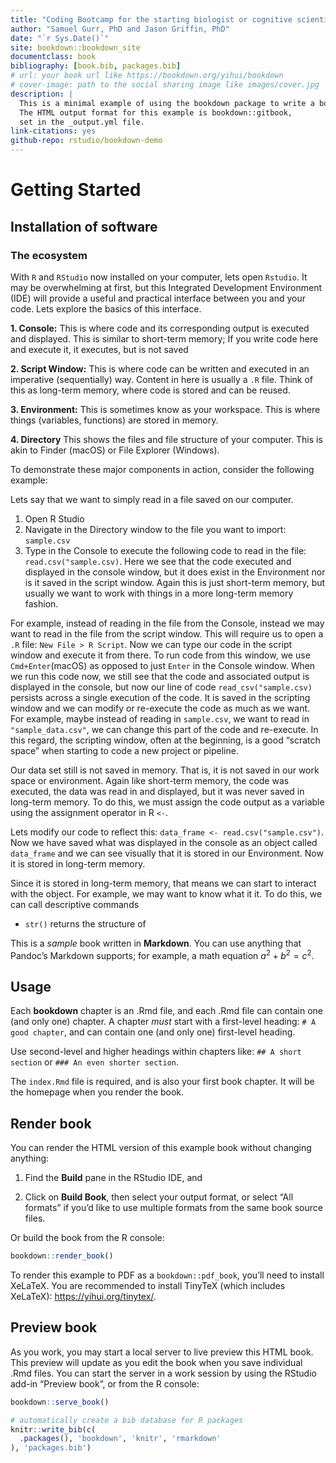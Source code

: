 ```yaml
---
title: "Coding Bootcamp for the starting biologist or cognitive scientist"
author: "Samuel Gurr, PhD and Jason Griffin, PhD"
date: "`r Sys.Date()`"
site: bookdown::bookdown_site
documentclass: book
bibliography: [book.bib, packages.bib]
# url: your book url like https://bookdown.org/yihui/bookdown
# cover-image: path to the social sharing image like images/cover.jpg
description: |
  This is a minimal example of using the bookdown package to write a book.
  The HTML output format for this example is bookdown::gitbook,
  set in the _output.yml file.
link-citations: yes
github-repo: rstudio/bookdown-demo
---
```


# Getting Started

## Installation of software

### The ecosystem

With `R` and `RStudio` now installed on your computer, lets open `Rstudio`. It may be overwhelming at first, but this Integrated Development Environment (IDE) will provide a useful and practical interface between you and your code. Lets explore the basics of this interface.

**1. Console:** This is where code and its corresponding output is executed and displayed. This is similar to short-term memory; If you write code here and execute it, it executes, but is not saved

**2. Script Window:** This is where code can be written and executed in an imperative (sequentially) way. Content in here is usually a `.R` file. Think of this as long-term memory, where code is stored and can be reused.

**3. Environment:** This is sometimes know as your workspace. This is where things (variables, functions) are stored in memory.

**4. Directory** This shows the files and file structure of your computer. This is akin to Finder (macOS) or File Explorer (Windows).

To demonstrate these major components in action, consider the following example:

Lets say that we want to simply read in a file saved on our computer.

1.  Open R Studio
2.  Navigate in the Directory window to the file you want to import: `sample.csv`
3.  Type in the Console to execute the following code to read in the file: `read.csv("sample.csv)`. Here we see that the code executed and displayed in the console window, but it does exist in the Environment nor is it saved in the script window. Again this is just short-term memory, but usually we want to work with things in a more long-term memory fashion.

For example, instead of reading in the file from the Console, instead we may want to read in the file from the script window. This will require us to open a `.R` file: `New File > R Script`. Now we can type our code in the script window and execute it from there. To run code from this window, we use `Cmd+Enter`(macOS) as opposed to just `Enter` in the Console window. When we run this code now, we still see that the code and associated output is displayed in the console, but now our line of code `read_csv("sample.csv)` persists across a single execution of the code. It is saved in the scripting window and we can modify or re-execute the code as much as we want. For example, maybe instead of reading in `sample.csv`, we want to read in `"sample_data.csv"`, we can change this part of the code and re-execute. In this regard, the scripting window, often at the beginning, is a good "scratch space" when starting to code a new project or pipeline.

Our data set still is not saved in memory. That is, it is not saved in our work space or environment. Again like short-term memory, the code was executed, the data was read in and displayed, but it was never saved in long-term memory. To do this, we must assign the code output as a variable using the assignment operator in R `<-`.

Lets modify our code to reflect this: `data_frame <- read.csv("sample.csv")`. Now we have saved what was displayed in the console as an object called `data_frame` and we can see visually that it is stored in our Environment. Now it is stored in long-term memory.

Since it is stored in long-term memory, that means we can start to interact with the object. For example, we may want to know what it it. To do this, we can call descriptive commands

-   `str()` returns the structure of

This is a *sample* book written in **Markdown**. You can use anything that Pandoc's Markdown supports; for example, a math equation $a^2 + b^2 = c^2$.

## Usage

Each **bookdown** chapter is an .Rmd file, and each .Rmd file can contain one (and only one) chapter. A chapter *must* start with a first-level heading: `# A good chapter`, and can contain one (and only one) first-level heading.

Use second-level and higher headings within chapters like: `## A short section` or `### An even shorter section`.

The `index.Rmd` file is required, and is also your first book chapter. It will be the homepage when you render the book.

## Render book

You can render the HTML version of this example book without changing anything:

1.  Find the **Build** pane in the RStudio IDE, and

2.  Click on **Build Book**, then select your output format, or select "All formats" if you'd like to use multiple formats from the same book source files.

Or build the book from the R console:

```r
bookdown::render_book()
```

To render this example to PDF as a `bookdown::pdf_book`, you'll need to install XeLaTeX. You are recommended to install TinyTeX (which includes XeLaTeX): <https://yihui.org/tinytex/>.

## Preview book

As you work, you may start a local server to live preview this HTML book. This preview will update as you edit the book when you save individual .Rmd files. You can start the server in a work session by using the RStudio add-in "Preview book", or from the R console:

```r
bookdown::serve_book()
```

```r
# automatically create a bib database for R packages
knitr::write_bib(c(
  .packages(), 'bookdown', 'knitr', 'rmarkdown'
), 'packages.bib')
```
